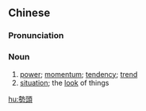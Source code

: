 {{also|势头}}
==Chinese==
{{zh-forms|s=势头}}

===Pronunciation===
{{zh-pron
|m=shìtóu,tl=y,er=y
|c=sai3 tau4
|mn=qz,tw,xm:sè-thâu/twvk,zz:sì-thâu
|cat=n
}}

===Noun===
{{zh-noun}}

# [[power]]; [[momentum]]; [[tendency]]; [[trend]]
# [[situation]]; the [[look]] of things

[[hu:勢頭]]
